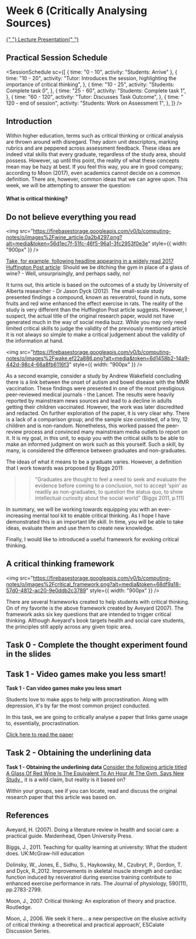 
# Week 6 (Critically Analysing Sources)

<a href="https://firebasestorage.googleapis.com/v0/b/computing-notes/o/presentations%2Fweek-6.pptx?alt=media&token=7f0fbd13-c010-45cd-97e3-8fafa67d95c6">
  {" "}
  Lecture Presentation{" "}
</a>
<br />

## Practical Session Schedule

<SessionSchedule
  sc={[
    { time: "0 - 10", activity: "Students: Arrive" },
    {
      time: "10 - 20",
      activity:
        "Tutor: Introduces the session, highlighting the importance of critical thinking",
    },
    {
      time: "10 - 25",
      activity: "Students: Complete task 0",
    },
    {
      time: "25 - 60",
      activity: "Students: Complete task 1",
    },
    {
      time: "60 - 120",
      activity: "Tutor: Discusses Task Outcome",
    },
    {
      time: " 120 - end of session",
      activity: "Students:  Work on Assessment 1",
    },
  ]}
/>

## Introduction

Within higher education, terms such as critical thinking or critical analysis are thrown around with disregard. They adorn unit descriptors, marking rubrics and are peppered across assessment feedback. These ideas are indeed vital skills that every graduate, regardless of the study area, should possess. However, up until this point, the reality of what these concepts mean may be hazy at best. If you feel this way, you are in good company; according to Moon (2017), even academics cannot decide on a common definition. There are, however, common ideas that we can agree upon. This week, we will be attempting to answer the question:

#### What is critical thinking?

## Do not believe everything you read

<img
  src="https://firebasestorage.googleapis.com/v0/b/computing-notes/o/images%2Fwine_article.0a2b4297.png?alt=media&token=56d1ec7f-51fc-46f5-96a1-3fc2953f0e3e"
  style={{ width: "900px" }}
/>

[Take, for example, following headline appearing in a widely read 2017 Huffington Post article](https://firebasestorage.googleapis.com/v0/b/computing-notes/o/images%2Fwine_article.0a2b4297.png?alt=media&token=56d1ec7f-51fc-46f5-96a1-3fc2953f0e3e): Should we be ditching the gym in place of a glass of wine? - Well, unsurprisingly, and perhaps sadly, no!

It turns out, this article is based on the outcomes of a study by University of Alberta researcher - Dr Jason Dyck (2012). The small-scale study presented findings a compound, known as resveratrol, found in nuts, some fruits and red wine enhanced the effect exercise in rats. The reality of the study is very different than the Huffington Post article suggests. However, I suspect, the actual title of the original research paper, would not have generated much in the way of social media buzz. While you may only need limited critical skills to judge the validity of the previously mentioned article it is not always so simple to make a critical judgement about the validity of the information at hand.

<img
  src="https://firebasestorage.googleapis.com/v0/b/computing-notes/o/images%2Fwake.ef22a886.png?alt=media&token=6d1458b2-14a9-442d-98c4-66a8fb6116f3"
  style={{ width: "900px" }}
/>

As a second example, consider a study by Andrew Wakefield concluding there is a link between the onset of autism and bowel disease with the MMR vaccination. These findings were presented in one of the most prestigious peer-reviewed medical journals - the Lancet. The results were heavily reported by mainstream news sources and lead to a decline in adults getting their children vaccinated. However, the work was later discredited and redacted. On further exploration of the paper, it is very clear why. There is a lack of a comparison group; and the sample size consisted, of a tiny, 12 children and is non-random. Nonetheless, this worked passed the peer-review process and convinced many mainstream media outlets to report on it. It is my goal, in this unit, to equip you with the critical skills to be able to make an informed judgment on work such as this yourself. Such a skill, by many, is considered the difference between graduates and non-graduates.

The ideas of what it means to be a graduate varies. However, a definition that I work towards was proposed by Biggs 2011:

> > "Graduates are thought to feel a need to seek and evaluate the evidence before coming to a conclusion, not to accept ‘spin’ as readily as non-graduates, to question the status quo, to show intellectual curiosity about the social world" (Biggs 2011, p.111)

In summary, we will be working towards equipping you with an ever-increasing mental tool kit to enable critical thinking. As I hope I have demonstrated this is an important life skill. In time, you will be able to take ideas, evaluate them and use them to create new knowledge.

Finally, I would like to introduced a useful framework for evoking critical thinking.

## A critical thinking framework

<img
  src="https://firebasestorage.googleapis.com/v0/b/computing-notes/o/images%2Fcritical_framework.png?alt=media&token=68df9a18-57d0-4812-ac20-9e0ddb2c3789"
  style={{ width: "900px" }}
/>

There are several frameworks created to help students with critical thinking. On of my favorite is the above framework created by Aveyard (2007). The framework asks six key questions that are intended to trigger critical thinking. Although Aveyard's book targets health and social care students, the principles still apply across any given topic area.

## Task 0 - Complete the thought experiment found in the slides

## Task 1 - Video games make you less smart!

<MuiAlert severity="success">
  <AlertTitle>
    <strong> Task 1  - Can video games make you less smart </strong>
  </AlertTitle>
  
  Students love to make apps to help with procrastination. Along with depression, it's by far the most common project conducted. 
  
  In this task, we are going to critically analyse a paper that links game usage to, essentially, procrastination.


   <a href="/readings/video-games">Click here to read the paper</a>
   
</MuiAlert>


## Task 2 - Obtaining the underlining data

<MuiAlert severity="success">
  <AlertTitle>
    <strong> Task 1  - Obtaining the underlining data </strong>
  </AlertTitle>


<a href="https://www.huffingtonpost.co.uk/2016/01/08/a-glass-of-red-wine-is-the-equivalent-to-an-hour-at-the-gym-says-new-study_n_7317240.html">
  Consider the following article titled A Glass Of Red Wine Is The Equivalent To
  An Hour At The Gym, Says New Study
</a>
, it is a wild claim, but reality is it based on?

Within your groups, see if you can locate, read and discuss the original research paper that this article was based on.

</MuiAlert>


## References

Aveyard, H. (2007). Doing a literature review in health and social care: a practical guide. Maidenhead, Open University Press.

Biggs, J., 2011. Teaching for quality learning at university: What the student does. UK:McGraw-hill education

Dolinsky, W., Jones, E., Sidhu, S., Haykowsky, M., Czubryt, P., Gordon, T. and Dyck, R.,2012. Improvements in skeletal muscle strength and cardiac function induced by resveratrol during exercise training contribute to enhanced exercise performance in rats. The Journal of physiology, 590(11), pp.2783-2799.

Moon, J., 2007. Critical thinking: An exploration of theory and practice. Routledge.

Moon, J., 2006. We seek it here... a new perspective on the elusive activity of critical thinking: a theoretical and practical approach’, ESCalate Discussion Series.

